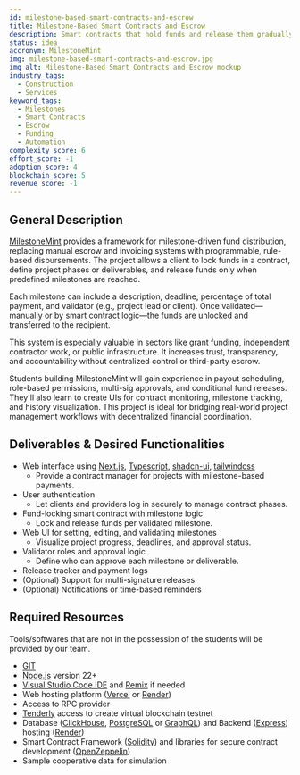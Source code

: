 ```yaml
---
id: milestone-based-smart-contracts-and-escrow
title: Milestone-Based Smart Contracts and Escrow
description: Smart contracts that hold funds and release them gradually based on progress. Each milestone is defined upfront with conditions for approval. Think construction contracts, grants, or dev work. Funds unlock when a milestone is validated by the client and/or third-party oracle. Add review flows and progress visualization.
status: idea
accronym: MilestoneMint
img: milestone-based-smart-contracts-and-escrow.jpg
img_alt: Milestone-Based Smart Contracts and Escrow mockup
industry_tags:
  - Construction
  - Services
keyword_tags:
  - Milestones
  - Smart Contracts
  - Escrow
  - Funding
  - Automation
complexity_score: 6
effort_score: -1
adoption_score: 4
blockchain_score: 5
revenue_score: -1
---
```


## General Description

[MilestoneMint](https://milestonemint.monark.io) provides a framework for milestone-driven fund distribution, replacing manual escrow and invoicing systems with programmable, rule-based disbursements. The project allows a client to lock funds in a contract, define project phases or deliverables, and release funds only when predefined milestones are reached.

Each milestone can include a description, deadline, percentage of total payment, and validator (e.g., project lead or client). Once validated—manually or by smart contract logic—the funds are unlocked and transferred to the recipient.

This system is especially valuable in sectors like grant funding, independent contractor work, or public infrastructure. It increases trust, transparency, and accountability without centralized control or third-party escrow.

Students building MilestoneMint will gain experience in payout scheduling, role-based permissions, multi-sig approvals, and conditional fund releases. They'll also learn to create UIs for contract monitoring, milestone tracking, and history visualization. This project is ideal for bridging real-world project management workflows with decentralized financial coordination.

## Deliverables & Desired Functionalities

- Web interface using [Next.js](https://nextjs.org/), [Typescript](https://www.typescriptlang.org/), [shadcn-ui](https://ui.shadcn.com/), [tailwindcss](https://tailwindcss.com/)
   - Provide a contract manager for projects with milestone-based payments.
- User authentication 
   - Let clients and providers log in securely to manage contract phases.
- Fund-locking smart contract with milestone logic
   - Lock and release funds per validated milestone.
- Web UI for setting, editing, and validating milestones
   - Visualize project progress, deadlines, and approval status.
- Validator roles and approval logic
   - Define who can approve each milestone or deliverable.
- Release tracker and payment logs
- (Optional) Support for multi-signature releases
- (Optional) Notifications or time-based reminders

## Required Resources

Tools/softwares that are not in the possession of the students will be provided by our team.

- [GIT](https://git-scm.com/)
- [Node.js](https://nodejs.org/) version 22+
- [Visual Studio Code IDE](https://code.visualstudio.com/) and [Remix](https://remix-project.org/) if needed
- Web hosting platform ([Vercel](https://vercel.com/) or [Render](https://render.com/))
- Access to RPC provider
- [Tenderly](https://tenderly.co/) access to create virtual blockchain testnet
- Database ([ClickHouse](https://clickhouse.com/), [PostgreSQL](https://www.postgresql.org/) or [GraphQL](https://graphql.org/)) and Backend ([Express](https://expressjs.com/)) hosting ([Render](https://render.com/))
- Smart Contract Framework ([Solidity](https://soliditylang.org/)) and libraries for secure contract development ([OpenZeppelin](https://www.openzeppelin.com/))
- Sample cooperative data for simulation